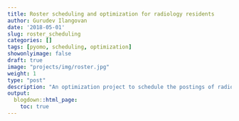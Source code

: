 ```yaml
---
title: Roster scheduling and optimization for radiology residents
author: Gurudev Ilangovan
date: '2018-05-01'
slug: roster_scheduling
categories: []
tags: [pyomo, scheduling, optimization]
showonlyimage: false
draft: true
image: "projects/img/roster.jpg"
weight: 1
type: "post"
description: "An optimization project to schedule the postings of radiology students in Postgraduate Institute of Medical Education and Research, India."
output:
  blogdown::html_page:
    toc: true
---
```



